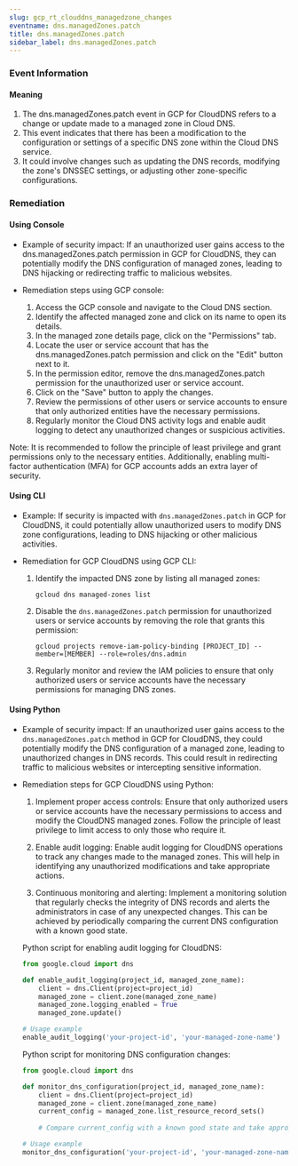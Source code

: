 ```yaml
--- 
slug: gcp_rt_clouddns_managedzone_changes
eventname: dns.managedZones.patch
title: dns.managedZones.patch
sidebar_label: dns.managedZones.patch
---
```

                       
### Event Information

#### Meaning

1. The dns.managedZones.patch event in GCP for CloudDNS refers to a change or update made to a managed zone in Cloud DNS.
2. This event indicates that there has been a modification to the configuration or settings of a specific DNS zone within the Cloud DNS service.
3. It could involve changes such as updating the DNS records, modifying the zone's DNSSEC settings, or adjusting other zone-specific configurations.

### Remediation

#### Using Console

- Example of security impact: If an unauthorized user gains access to the dns.managedZones.patch permission in GCP for CloudDNS, they can potentially modify the DNS configuration of managed zones, leading to DNS hijacking or redirecting traffic to malicious websites.

- Remediation steps using GCP console:
  1. Access the GCP console and navigate to the Cloud DNS section.
  2. Identify the affected managed zone and click on its name to open its details.
  3. In the managed zone details page, click on the "Permissions" tab.
  4. Locate the user or service account that has the dns.managedZones.patch permission and click on the "Edit" button next to it.
  5. In the permission editor, remove the dns.managedZones.patch permission for the unauthorized user or service account.
  6. Click on the "Save" button to apply the changes.
  7. Review the permissions of other users or service accounts to ensure that only authorized entities have the necessary permissions.
  8. Regularly monitor the Cloud DNS activity logs and enable audit logging to detect any unauthorized changes or suspicious activities.

Note: It is recommended to follow the principle of least privilege and grant permissions only to the necessary entities. Additionally, enabling multi-factor authentication (MFA) for GCP accounts adds an extra layer of security.

#### Using CLI

- Example: If security is impacted with `dns.managedZones.patch` in GCP for CloudDNS, it could potentially allow unauthorized users to modify DNS zone configurations, leading to DNS hijacking or other malicious activities.

- Remediation for GCP CloudDNS using GCP CLI:
  1. Identify the impacted DNS zone by listing all managed zones:
     ```
     gcloud dns managed-zones list
     ```

  2. Disable the `dns.managedZones.patch` permission for unauthorized users or service accounts by removing the role that grants this permission:
     ```
     gcloud projects remove-iam-policy-binding [PROJECT_ID] --member=[MEMBER] --role=roles/dns.admin
     ```

  3. Regularly monitor and review the IAM policies to ensure that only authorized users or service accounts have the necessary permissions for managing DNS zones.

#### Using Python

- Example of security impact: If an unauthorized user gains access to the `dns.managedZones.patch` method in GCP for CloudDNS, they could potentially modify the DNS configuration of a managed zone, leading to unauthorized changes in DNS records. This could result in redirecting traffic to malicious websites or intercepting sensitive information.

- Remediation steps for GCP CloudDNS using Python:
  1. Implement proper access controls: Ensure that only authorized users or service accounts have the necessary permissions to access and modify the CloudDNS managed zones. Follow the principle of least privilege to limit access to only those who require it.
  
  2. Enable audit logging: Enable audit logging for CloudDNS operations to track any changes made to the managed zones. This will help in identifying any unauthorized modifications and take appropriate actions.
  
  3. Continuous monitoring and alerting: Implement a monitoring solution that regularly checks the integrity of DNS records and alerts the administrators in case of any unexpected changes. This can be achieved by periodically comparing the current DNS configuration with a known good state.
  
  Python script for enabling audit logging for CloudDNS:
  ```python
  from google.cloud import dns

  def enable_audit_logging(project_id, managed_zone_name):
      client = dns.Client(project=project_id)
      managed_zone = client.zone(managed_zone_name)
      managed_zone.logging_enabled = True
      managed_zone.update()

  # Usage example
  enable_audit_logging('your-project-id', 'your-managed-zone-name')
  ```
  
  Python script for monitoring DNS configuration changes:
  ```python
  from google.cloud import dns

  def monitor_dns_configuration(project_id, managed_zone_name):
      client = dns.Client(project=project_id)
      managed_zone = client.zone(managed_zone_name)
      current_config = managed_zone.list_resource_record_sets()
      
      # Compare current_config with a known good state and take appropriate actions

  # Usage example
  monitor_dns_configuration('your-project-id', 'your-managed-zone-name')
  ```


 